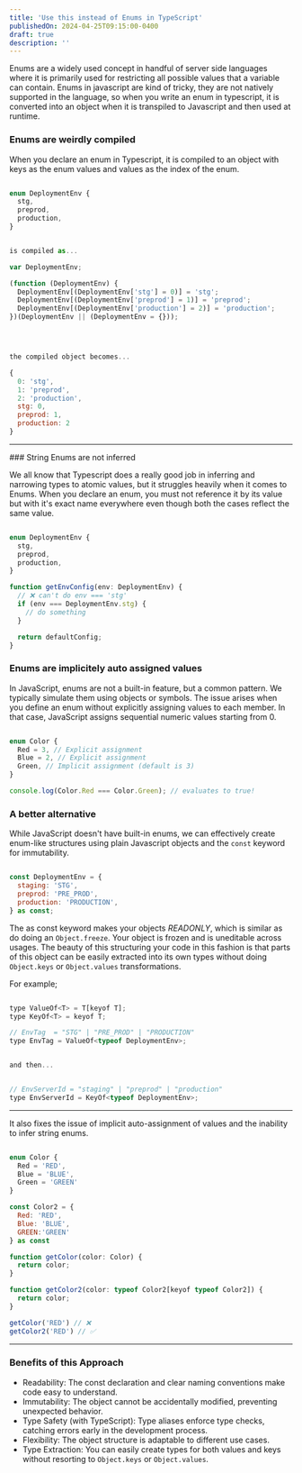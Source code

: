 ```yaml
---
title: 'Use this instead of Enums in TypeScript'
publishedOn: 2024-04-25T09:15:00-0400
draft: true
description: ''
---
```


Enums are a widely used concept in handful of server side languages where it is primarily used for restricting all possible values that a variable can contain. Enums in javascript are kind of tricky, they are not natively supported in the language, so when you write an enum in typescript, it is converted into an object when it is transpiled to Javascript and then used at runtime.

### Enums are weirdly compiled

When you declare an enum in Typescript, it is compiled to an object with keys as the enum values and values as the index of the enum.

```js

enum DeploymentEnv {
  stg,
  preprod,
  production,
}


is compiled as...

var DeploymentEnv;

(function (DeploymentEnv) {
  DeploymentEnv[(DeploymentEnv['stg'] = 0)] = 'stg';
  DeploymentEnv[(DeploymentEnv['preprod'] = 1)] = 'preprod';
  DeploymentEnv[(DeploymentEnv['production'] = 2)] = 'production';
})(DeploymentEnv || (DeploymentEnv = {}));




the compiled object becomes...

{
  0: 'stg',
  1: 'preprod',
  2: 'production',
  stg: 0,
  preprod: 1,
  production: 2
}
```

<hr className="my-10 border-border-primary-light dark:border-border-primary-dark border-[0.2px]" />
### String Enums are not inferred

We all know that Typescript does a really good job in inferring and narrowing types to atomic values, but it struggles heavily when it comes to Enums. When you declare an enum, you must not reference it by its value but with it's exact name everywhere even though both the cases reflect the same value.

```js

enum DeploymentEnv {
  stg,
  preprod,
  production,
}

function getEnvConfig(env: DeploymentEnv) {
  // ❌ can't do env === 'stg'
  if (env === DeploymentEnv.stg) {
    // do something
  }

  return defaultConfig;
}
```

### Enums are implicitely auto assigned values

In JavaScript, enums are not a built-in feature, but a common pattern. We typically simulate them using objects or symbols.
The issue arises when you define an enum without explicitly assigning values to each member. In that case, JavaScript assigns sequential numeric values starting from 0.

```js

enum Color {
  Red = 3, // Explicit assignment
  Blue = 2, // Explicit assignment
  Green, // Implicit assignment (default is 3)
}

console.log(Color.Red === Color.Green); // evaluates to true!
```

### A better alternative

While JavaScript doesn't have built-in enums, we can effectively create enum-like structures using plain Javascript objects
and the `const` keyword for immutability.

```js

const DeploymentEnv = {
  staging: 'STG',
  preprod: 'PRE_PROD',
  production: 'PRODUCTION',
} as const;
```

The as const keyword makes your objects _READONLY_, which is similar as do doing an `Object.freeze`.
Your object is frozen and is uneditable across usages.
The beauty of this structuring your code in this fashion is that parts of this object can be easily
extracted into its own types without doing `Object.keys` or `Object.values` transformations.

For example;

```js

type ValueOf<T> = T[keyof T];
type KeyOf<T> = keyof T;

// EnvTag  = "STG" | "PRE_PROD" | "PRODUCTION"
type EnvTag = ValueOf<typeof DeploymentEnv>;


and then...


// EnvServerId = "staging" | "preprod" | "production"
type EnvServerId = KeyOf<typeof DeploymentEnv>;
```

<hr className="my-10 border-border-primary-light dark:border-border-primary-dark border-[0.2px]" />

It also fixes the issue of implicit auto-assignment of values and the inability to infer string enums.

```js

enum Color {
  Red = 'RED',
  Blue = 'BLUE',
  Green = 'GREEN'
}

const Color2 = {
  Red: 'RED',
  Blue: 'BLUE',
  GREEN:'GREEN'
} as const

function getColor(color: Color) {
  return color;
}

function getColor2(color: typeof Color2[keyof typeof Color2]) {
  return color;
}

getColor('RED') // ❌
getColor2('RED') // ✅


```

<hr className="my-10 border-border-primary-light dark:border-border-primary-dark border-[0.2px]" />

### Benefits of this Approach

- Readability: The const declaration and clear naming conventions make code easy to understand.
- Immutability: The object cannot be accidentally modified, preventing unexpected behavior.
- Type Safety (with TypeScript): Type aliases enforce type checks, catching errors early in the development process.
- Flexibility: The object structure is adaptable to different use cases.
- Type Extraction: You can easily create types for both values and keys without resorting to `Object.keys` or `Object.values`.
